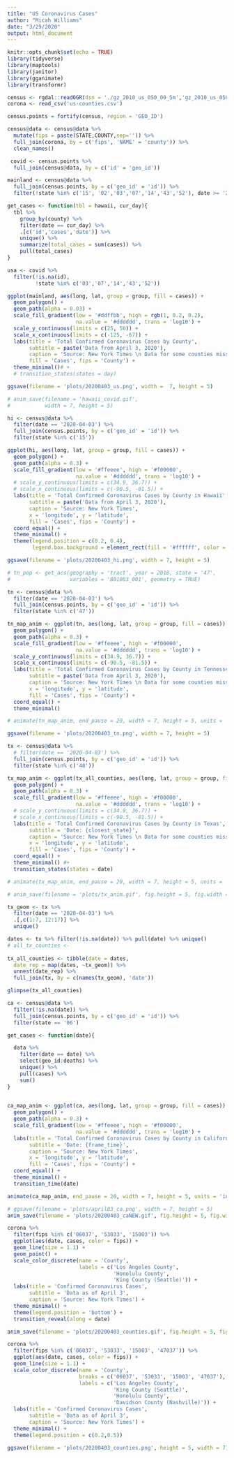```yaml
---
title: "US Coronavirus Cases"
author: "Micah Williams"
date: "3/29/2020"
output: html_document
---
```


```r
knitr::opts_chunk$set(echo = TRUE)
library(tidyverse)
library(maptools)
library(janitor)
library(gganimate)
library(transformr)
```



```r
census <- rgdal::readOGR(dsn = './gz_2010_us_050_00_5m','gz_2010_us_050_00_5m')
corona <- read_csv('us-counties.csv')

census.points = fortify(census, region = 'GEO_ID')

census@data <- census@data %>%
  mutate(fips = paste(STATE,COUNTY,sep='')) %>%
  full_join(corona, by = c('fips', 'NAME' = 'county')) %>%
  clean_names()
```

```r
 covid <- census.points %>%
  full_join(census@data, by = c('id' = 'geo_id'))
```

```r
mainland <- census@data %>%
  full_join(census.points, by = c('geo_id' = 'id')) %>%
  filter(!state %in% c('15', '02','03','07','14','43','52'), date >= '2020-04-01')

get_cases <- function(tbl = hawaii, cur_day){
  tbl %>%
    group_by(county) %>%
    filter(date == cur_day) %>%
    .[c('id','cases','date')] %>%
    unique() %>%
    summarize(total_cases = sum(cases)) %>%
    pull(total_cases)
}

usa <- covid %>%
  filter(!is.na(id),
         !state %in% c('03','07','14','43','52'))

ggplot(mainland, aes(long, lat, group = group, fill = cases)) +
  geom_polygon() +
  geom_path(alpha = 0.03) +
  scale_fill_gradient(low = '#ddffbb', high = rgb(1, 0.2, 0.2), 
                      na.value = '#dddddd', trans = 'log10') +
  scale_y_continuous(limits = c(25, 50)) +
  scale_x_continuous(limits = c(-125, -67)) +
  labs(title = 'Total Confirmed Coronavirus Cases by County',
       subtitle = paste('Data from April 3, 2020'),
       caption = 'Source: New York Times \n Data for some counties missing.',
       fill = 'Cases', fips = 'County') +
  theme_minimal()# +
  # transition_states(states = day)

ggsave(filename = 'plots/20200403_us.png', width =  7, height = 5)

# anim_save(filename = 'hawaii_covid.gif',
#           width = 7, height = 5)
```

```r
hi <- census@data %>% 
  filter(date == '2020-04-03') %>%
  full_join(census.points, by = c('geo_id' = 'id')) %>%
  filter(state %in% c('15'))

ggplot(hi, aes(long, lat, group = group, fill = cases)) +
  geom_polygon() +
  geom_path(alpha = 0.3) +
  scale_fill_gradient(low = '#ffeeee', high = '#f00000', 
                      na.value = '#dddddd', trans = 'log10') +
  # scale_y_continuous(limits = c(34.9, 36.7)) +
  # scale_x_continuous(limits = c(-90.5, -81.5)) +
  labs(title = 'Total Confirmed Coronavirus Cases by County in Hawaii',
       subtitle = paste('Data from April 3, 2020'),
       caption = 'Source: New York Times',
       x = 'longitude', y = 'latitude',
       fill = 'Cases', fips = 'County') +
  coord_equal() +
  theme_minimal() +
  theme(legend.position = c(0.2, 0.4),
        legend.box.background = element_rect(fill = '#ffffff', color = '#aaaaaa'))

ggsave(filename = 'plots/20200403_hi.png', width = 7, height = 5)
```



```r
# tn_pop <- get_acs(geography = 'tract', year = 2018, state = '47',
#                   variables = 'B01003_001', geometry = TRUE)

tn <- census@data %>% 
  filter(date == '2020-04-03') %>%
  full_join(census.points, by = c('geo_id' = 'id')) %>%
  filter(state %in% c('47'))

tn_map_anim <- ggplot(tn, aes(long, lat, group = group, fill = cases)) +
  geom_polygon() +
  geom_path(alpha = 0.3) +
  scale_fill_gradient(low = '#ffeeee', high = '#f00000', 
                      na.value = '#dddddd', trans = 'log10') +
  scale_y_continuous(limits = c(34.9, 36.7)) +
  scale_x_continuous(limits = c(-90.5, -81.5)) +
  labs(title = 'Total Confirmed Coronavirus Cases by County in Tennessee',
       subtitle = paste('Data from April 3, 2020'),
       caption = 'Source: New York Times \n Data for some counties missing.',
       x = 'longitude', y = 'latitude',
       fill = 'Cases', fips = 'County') +
  coord_equal() +
  theme_minimal()

# animate(tn_map_anim, end_pause = 20, width = 7, height = 5, units = 'in', res = 72)

ggsave(filename = 'plots/20200403_tn.png', width = 7, height = 5)

```

```r
tx <- census@data %>% 
  # filter(date == '2020-04-03') %>%
  full_join(census.points, by = c('geo_id' = 'id')) %>%
  filter(state %in% c('48'))

tx_map_anim <- ggplot(tx_all_counties, aes(long, lat, group = group, fill = cases)) +
  geom_polygon() +
  geom_path(alpha = 0.3) +
  scale_fill_gradient(low = '#ffeeee', high = '#f00000', 
                      na.value = '#dddddd', trans = 'log10') +
  # scale_y_continuous(limits = c(34.9, 36.7)) +
  # scale_x_continuous(limits = c(-90.5, -81.5)) +
  labs(title = 'Total Confirmed Coronavirus Cases by County in Texas',
       subtitle = 'Date: {closest_state}',
       caption = 'Source: New York Times \n Data for some counties missing.',
       x = 'longitude', y = 'latitude',
       fill = 'Cases', fips = 'County') +
  coord_equal() +
  theme_minimal() #+
  transition_states(states = date)

# animate(tx_map_anim, end_pause = 20, width = 7, height = 5, units = 'in', res = 72)  

# anim_save(filename = 'plots/tx_anim.gif', fig.height = 5, fig.width = 7)
```

```r
tx_geom <- tx %>%
  filter(date == '2020-04-03') %>%
  .[,c(1:7, 12:17)] %>%
  unique()

dates <- tx %>% filter(!is.na(date)) %>% pull(date) %>% unique()
# all_tx_counties <- 
  
tx_all_counties <- tibble(date = dates,
  date_rep = map(dates, ~tx_geom)) %>%
  unnest(date_rep) %>%
  full_join(tx, by = c(names(tx_geom), 'date'))

glimpse(tx_all_counties)
```

```r
ca <- census@data %>% 
  filter(!is.na(date)) %>%
  full_join(census.points, by = c('geo_id' = 'id')) %>%
  filter(state == '06')

get_cases <- function(date){

  data %>%
    filter(date == date) %>%
    select(geo_id:deaths) %>%
    unique() %>%
    pull(cases) %>%
    sum()
}
  

ca_map_anim <- ggplot(ca, aes(long, lat, group = group, fill = cases)) +
  geom_polygon() +
  geom_path(alpha = 0.3) +
  scale_fill_gradient(low = '#ffeeee', high = '#f00000', 
                      na.value = '#dddddd', trans = 'log10') +
  labs(title = 'Total Confirmed Coronavirus Cases by County in California',
       subtitle = 'Date: {frame_time}',
       caption = 'Source: New York Times',
       x = 'longitude', y = 'latitude',
       fill = 'Cases', fips = 'County') +
  coord_equal() +
  theme_minimal() +
  transition_time(date)

animate(ca_map_anim, end_pause = 20, width = 7, height = 5, units = 'in', res = 72)

# ggsave(filename = 'plots/april03_ca.png', width = 7, height = 5)
anim_save(filename = 'plots/20200403_caNEW.gif', fig.height = 5, fig.width = 7, end_pause = 10)
```

```r
corona %>% 
  filter(fips %in% c('06037', '53033', '15003')) %>% 
  ggplot(aes(date, cases, color = fips)) + 
  geom_line(size = 1.1) +
  geom_point() +
  scale_color_discrete(name = 'County',
                       labels = c('Los Angeles County',
                                  'Honolulu County',
                                  'King County (Seattle)')) +
  labs(title = 'Confirmed Coronavirus Cases',
       subtitle = 'Data as of April 3',
       caption = 'Source: New York Times') +
  theme_minimal() +
  theme(legend.position = 'bottom') +
  transition_reveal(along = date)

anim_save(filename = 'plots/20200403_counties.gif', fig.height = 5, fig.width = 7, end_pause = 10)
```

```r
corona %>% 
  filter(fips %in% c('06037', '53033', '15003', '47037')) %>% 
  ggplot(aes(date, cases, color = fips)) + 
  geom_line(size = 1.1) +
  scale_color_discrete(name = 'County',
                       breaks = c('06037', '53033', '15003', '47037'),
                       labels = c('Los Angeles County',
                                  'King County (Seattle)',
                                  'Honolulu County',
                                  'Davidson County (Nashville)')) +
  labs(title = 'Confirmed Coronavirus Cases',
       subtitle = 'Data as of April 3',
       caption = 'Source: New York Times') +
  theme_minimal() +
  theme(legend.position = c(0.2,0.5))

ggsave(filename = 'plots/20200403_counties.png', height = 5, width = 7)
```

